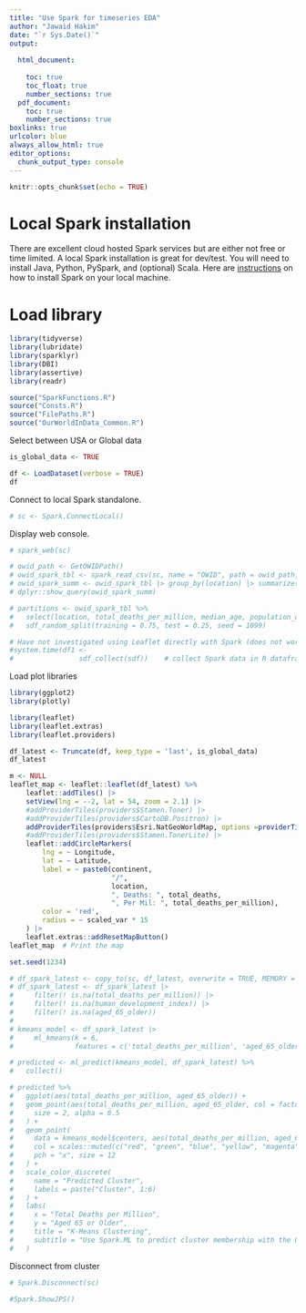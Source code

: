 ```yaml
---
title: "Use Spark for timeseries EDA"
author: "Jawaid Hakim"
date: "`r Sys.Date()`"
output:
  
  html_document:
    
    toc: true
    toc_float: true
    number_sections: true
  pdf_document: 
    toc: true
    number_sections: true
boxlinks: true
urlcolor: blue
always_allow_html: true
editor_options: 
  chunk_output_type: console
---
```


```r
knitr::opts_chunk$set(echo = TRUE)
```

# Local Spark installation

There are excellent cloud hosted Spark services but are either not free or time limited. A local Spark installation is great for dev/test. You will need to install Java, Python, PySpark, and (optional) Scala. Here are [instructions](https://sparkbyexamples.com/pyspark) on how to install Spark on your local machine.

# Load library

```r
library(tidyverse)
library(lubridate)
library(sparklyr)
library(DBI)
library(assertive)
library(readr)
```

```r
source("SparkFunctions.R")
source("Consts.R")
source("FilePaths.R")
source("OurWorldInData_Common.R")
```

Select between USA or Global data

```r
is_global_data <- TRUE
```


```r
df <- LoadDataset(verbose = TRUE)
df
```

Connect to local Spark standalone.

```r
# sc <- Spark.ConnectLocal()
```

Display web console.

```r
# spark_web(sc)
```

```r
# owid_path <- GetOWIDPath()
# owid_spark_tbl <- spark_read_csv(sc, name = "OWID", path = owid_path, memory = FALSE)
# owid_spark_summ <- owid_spark_tbl |> group_by(location) |> summarize(count = n(),  mean = mean(total_deaths_per_million, na.rm = TRUE))
# dplyr::show_query(owid_spark_summ)
```

```r
# partitions <- owid_spark_tbl %>%
#   select(location, total_deaths_per_million, median_age, population_density) %>% 
#   sdf_random_split(training = 0.75, test = 0.25, seed = 1099)
```

```r
# Have not investigated using Leaflet directly with Spark (does not work on first try), we have create R dataframe
#system.time(df1 <-
#                sdf_collect(sdf))    # collect Spark data in R dataframe
```

Load plot libraries

```r
library(ggplot2)
library(plotly)

library(leaflet)
library(leaflet.extras)
library(leaflet.providers)
```

```r
df_latest <- Truncate(df, keep_type = 'last', is_global_data)
df_latest

```


```r
m <- NULL
leaflet_map <- leaflet::leaflet(df_latest) %>%
    leaflet::addTiles() |>
    setView(lng = --2, lat = 54, zoom = 2.1) |>
    #addProviderTiles(providers$Stamen.Toner) |>
    #addProviderTiles(providers$CartoDB.Positron) |>
    addProviderTiles(providers$Esri.NatGeoWorldMap, options =providerTileOptions(opacity = 0.85)) |>
    #addProviderTiles(providers$Stamen.TonerLite) |>
    leaflet::addCircleMarkers(
        lng = ~ Longitude,
        lat = ~ Latitude,
        label = ~ paste0(continent, 
                         "/", 
                         location, 
                         ", Deaths: ", total_deaths,
                         ", Per Mil: ", total_deaths_per_million),
        color = 'red',
        radius = ~ scaled_var * 15
    ) |>
    leaflet.extras::addResetMapButton()
leaflet_map  # Print the map
```

```r
set.seed(1234)

```

```r
# df_spark_latest <- copy_to(sc, df_latest, overwrite = TRUE, MEMORY = TRUE)
# df_spark_latest <- df_spark_latest |> 
#     filter(! is.na(total_deaths_per_million)) |> 
#     filter(! is.na(human_development_index)) |> 
#     filter(! is.na(aged_65_older))
# 
# kmeans_model <- df_spark_latest |>
#     ml_kmeans(k = 6, 
#               features = c('total_deaths_per_million', 'aged_65_older'))
```

```r
# predicted <- ml_predict(kmeans_model, df_spark_latest) %>%
#   collect()
```

```r
# predicted %>%
#   ggplot(aes(total_deaths_per_million, aged_65_older)) +
#   geom_point(aes(total_deaths_per_million, aged_65_older, col = factor(prediction + 1)),
#     size = 2, alpha = 0.5
#   ) +
#   geom_point(
#     data = kmeans_model$centers, aes(total_deaths_per_million, aged_65_older),
#     col = scales::muted(c("red", "green", "blue", "yellow", "magenta", "orange")),
#     pch = "x", size = 12
#   ) +
#   scale_color_discrete(
#     name = "Predicted Cluster",
#     labels = paste("Cluster", 1:6)
#   ) +
#   labs(
#     x = "Total Deaths per Million",
#     y = "Aged 65 or Older",
#     title = "K-Means Clustering",
#     subtitle = "Use Spark.ML to predict cluster membership with the OWID dataset."
#   )
```

Disconnect from cluster

```r
# Spark.Disconnect(sc)
```

```r
#Spark.ShowJPS()
```

